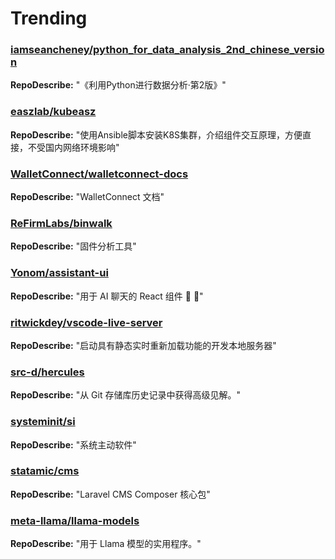 
# Trending

### [iamseancheney/python_for_data_analysis_2nd_chinese_version](https://github.com/iamseancheney/python_for_data_analysis_2nd_chinese_version)
**RepoDescribe:** "《利用Python进行数据分析·第2版》"
  

### [easzlab/kubeasz](https://github.com/easzlab/kubeasz)
**RepoDescribe:** "使用Ansible脚本安装K8S集群，介绍组件交互原理，方便直接，不受国内网络环境影响"
  

### [WalletConnect/walletconnect-docs](https://github.com/WalletConnect/walletconnect-docs)
**RepoDescribe:** "WalletConnect 文档"
  

### [ReFirmLabs/binwalk](https://github.com/ReFirmLabs/binwalk)
**RepoDescribe:** "固件分析工具"
  

### [Yonom/assistant-ui](https://github.com/Yonom/assistant-ui)
**RepoDescribe:** "用于 AI 聊天的 React 组件 💬 🚀"
  

### [ritwickdey/vscode-live-server](https://github.com/ritwickdey/vscode-live-server)
**RepoDescribe:** "启动具有静态实时重新加载功能的开发本地服务器"
  

### [src-d/hercules](https://github.com/src-d/hercules)
**RepoDescribe:** "从 Git 存储库历史记录中获得高级见解。"
  

### [systeminit/si](https://github.com/systeminit/si)
**RepoDescribe:** "系统主动软件"
  

### [statamic/cms](https://github.com/statamic/cms)
**RepoDescribe:** "Laravel CMS Composer 核心包"
  

### [meta-llama/llama-models](https://github.com/meta-llama/llama-models)
**RepoDescribe:** "用于 Llama 模型的实用程序。"
  